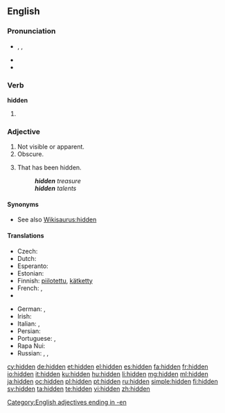 ==English==

===Pronunciation===
* {{enPR|hĭd'n}}, {{IPA|/ˈhɪd(ə)n/}}, {{X-SAMPA|/"hId(@)n/}}
* {{audio|en-us-hidden.ogg|Audio (US)}}
* {{rhymes|ɪdən}}

===Verb===
'''hidden'''

# {{past participle of|hide}}

===Adjective===
{{en-adj}}

# Not visible or apparent.
# Obscure.
# {{rfd-sense}} That has been hidden.
#: '''''hidden''' treasure''
#: '''''hidden''' talents''

====Synonyms====
* See also [[Wikisaurus:hidden]]

====Translations====
{{trans-top|not visible or apparent}}
{{trans-mid}}
{{trans-bottom}}

{{trans-top|obscure}}
{{trans-mid}}
{{trans-bottom}}

{{trans-top|That has been hidden}}
* Czech: {{t-|cs|skrytý|m}}
* Dutch: {{t+|nl|verborgen}}
* Esperanto: {{t|eo|kaŝa}}
* Estonian: {{t|et|peidetud}}
* Finnish: [[piilotettu]], [[kätketty]]
* French: {{t+|fr|caché|m}}, {{t+|fr|cachée|f}}
* {{trreq|Georgian}}
{{trans-mid}}
* German: {{t+|de|versteckt}}, {{t+|de|verborgen}}
* Irish: {{t|ga|ceilte}}
* Italian: {{t+|it|nascosto|m}}, {{t+|it|nascosta|f}}
* Persian: {{t|fa|نهان|tr=nahân|sc=fa-Arab}}
* Portuguese: {{t+|pt|escondido|m}}, {{t+|pt|escondida|f}}
* Rapa Nui: {{tø|rap|hakananai'a}}
* Russian: {{t|ru|спрятанный|tr=spr'átannyj}}, {{t|ru|скрытый|tr=skrýtyj}}, {{t|ru|потаённый|tr=potajónnyj}}
{{trans-bottom}}

[[Category:English adjectives ending in -en]]

[[cy:hidden]]
[[de:hidden]]
[[et:hidden]]
[[el:hidden]]
[[es:hidden]]
[[fa:hidden]]
[[fr:hidden]]
[[io:hidden]]
[[it:hidden]]
[[ku:hidden]]
[[hu:hidden]]
[[li:hidden]]
[[mg:hidden]]
[[ml:hidden]]
[[ja:hidden]]
[[oc:hidden]]
[[pl:hidden]]
[[pt:hidden]]
[[ru:hidden]]
[[simple:hidden]]
[[fi:hidden]]
[[sv:hidden]]
[[ta:hidden]]
[[te:hidden]]
[[vi:hidden]]
[[zh:hidden]]